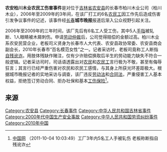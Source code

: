 '''农安柏川木业农民工伤害事件'''是对位于[[吉林省|吉林省]][[农安县|农安县]]的长春市柏川木业公司（柏川木业），2006年至2009年的3年间，在该厂打工的6名[[农民工|农民工]]因工作先后造成伤害引发争议事件的记述，该事件经[[长春市|长春]]'''城市晚报'''报道后渐入公众视野引起关注。

2006年至2009年的三年时间，该厂先后有6名工人受工伤，其中5人[[手指|手指]]被轧断、1人眼睛被木屑刺伤。申请[[中华人民共和国劳动争议调解仲裁法|劳动仲裁]]后，公司觉得赔偿的金额过高。柏川木业系农安民营企业，老板司义贤身为长春市人大代表、农安县政协常委、农安县商会副会长，2010年长春市“百名模范女性”之一。记者采访时，老板司竟称工人断指[[自残|自残]][[讹诈|讹诈]]。用肢体残缺作赌注，仅有少许赔偿换取后半生的劳动能力缺失不符合一般逻辑。记者采访司时，司话语透露出对[[农民|农民]]和[[农民工|农民工]]言行极为不敬，甚至有侮辱狂言；其言行已经严重伤害对农民和农民工感情，与其身上所获光环差距极大。根据城市晚报记者的实地采访与调查，该厂违反[[劳动法|劳动法]]和[[中华人民共和国劳动合同法|合同法]]，严重侵害工人基本权益，拒绝签订劳动合同、拒办社保和基本[[工伤|工伤]][[保险|保险]]<ref>[http://news.china.com/social/1007/20111004/16797383_1.html 中国网] {{Wayback|url=http://news.china.com/social/1007/20111004/16797383_1.html |date=20111008034757 }}（2011-10-04 10:03:49）工厂3年内5名工人手被轧伤 老板称断指自残讹诈</ref>。

==来源==
{{Reflist|2}}

[[Category:农安县|Category:农安县]]
[[Category:长春事件|Category:长春事件]]
[[Category:中华人民共和国吉林省事件|Category:中华人民共和国吉林省事件]]
[[Category:2000年代中国生产安全事故|Category:2000年代中国生产安全事故]]
[[Category:中华人民共和国劳资纠纷事件|Category:中华人民共和国劳资纠纷事件]]
[[Category:2010年中国|Category:2010年中国]]